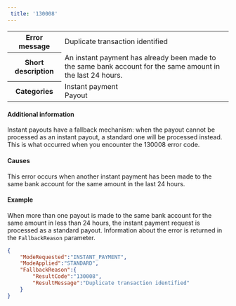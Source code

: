 ```yaml
---  
 title: '130008'  
---  
```

  
<table>
    <tbody>
        <tr>
            <th class="header"><strong>Error message</strong></th>
            <td class="content">Duplicate transaction identified</td>
        </tr>
        <tr>
            <th class="header"><strong>Short description</strong></th>
            <td class="content">An instant payment has already been made to the same bank account for the same amount in the last 24 hours.</td>
        </tr>
        <tr>
            <th class="header"><strong>Categories</strong></th>
            <td class="content">  
<div class="label">Instant payment</div>  
<div class="label">Payout</div>
</td>
        </tr>
    </tbody>
</table>  

#### Additional information  

Instant payouts have a fallback mechanism: when the payout cannot be processed as an instant payout, a standard one will be processed instead. This is what occurred when you encounter the 130008 error code.  

#### Causes  

This error occurs when another instant payment has been made to the same bank account for the same amount in the last 24 hours.  

#### Example  

When more than one payout is made to the same bank account for the same amount in less than 24 hours, the instant payment request is processed as a standard payout. Information about the error is returned in the `FallbackReason` parameter.  
```json API Response
{
    "ModeRequested":"INSTANT_PAYMENT",
    "ModeApplied":"STANDARD",
    "FallbackReason":{
        "ResultCode":"130008",
        "ResultMessage":"Duplicate transaction identified"
    }
}
```